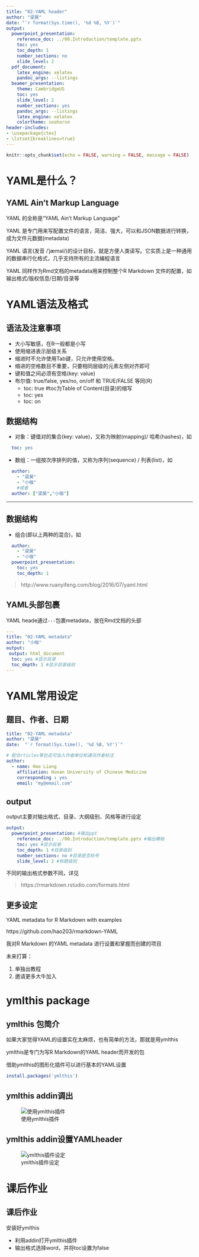 ---
title: "02-YAML header"
author: "梁昊"
date: "`r format(Sys.time(), '%d %B, %Y')`"
output:
  powerpoint_presentation:
    reference_doc: ../00.Introduction/template.pptx
    toc: yes
    toc_depth: 1
    number_sections: no
    slide_level: 2
  pdf_document:
    latex_engine: xelatex
    pandoc_args: --listings
  beamer_presentation: 
    theme: CambridgeUS
    toc: yes
    slide_level: 2
    number_sections: yes
    pandoc_args: --listings
    latex_engine: xelatex
    colortheme: seahorse
header-includes:
- \usepackage{ctex}
- \lstset{breaklines=true}
---

```{r setup, include=FALSE}
knitr::opts_chunk$set(echo = FALSE, warning = FALSE, message = FALSE)
```

# YAML是什么？

## YAML Ain’t Markup Language

YAML 的全称是“YAML Ain’t Markup Language”

YAML 是专门用来写配置文件的语言，简洁、强大，可以和JSON数据进行转换，成为文件元数据(metadata)

YAML 语言(发音 /ˈjæməl/)的设计目标，就是方便人类读写。它实质上是一种通用的数据串行化格式，几乎支持所有的主流编程语言

YAML 同样作为Rmd文档的metadata用来控制整个R Markdown 文件的配置，如输出格式/版权信息/日期/目录等

# YAML语法及格式

## 语法及注意事项

-   大小写敏感，在R一般都是小写
-   使用缩进表示层级关系
-   缩进时不允许使用Tab键，只允许使用空格。
-   缩进的空格数目不重要，只要相同层级的元素左侧对齐即可
-   键和值之间必须有空格(key: value)
-   布尔值: true/false, yes/no, on/off 和 TRUE/FALSE 等同(R)
    -   toc: true #toc为Table of Content(目录)的缩写
    -   toc: yes
    -   toc: on

## 数据结构

-   对象：键值对的集合(key: value)，又称为映射(mapping)/ 哈希(hashes)，如

``` yaml    
  toc: yes
```
    
-   数组：一组按次序排列的值，又称为序列(sequence) / 列表(list)，如

``` yaml
  author:
    - "梁昊"
    - "小咖"
    #或者
  author: ["梁昊","小咖"]
```
---

## 数据结构

-   组合(即以上两种的混合)，如

``` yaml
  author:
    - "梁昊"
    - "小咖" 
  powerpoint_presentation:
    toc: yes
    toc_depth: 1
```
> http://www.ruanyifeng.com/blog/2016/07/yaml.html


## YAML头部包裹

YAML heade通过```---```包裹metadata，放在Rmd文档的头部


```yaml
---
title: "02-YAML metadata" 
author: "小咖"
output:
 output: html_document
  toc: yes #显示目录
  toc_depth: 1 #显示目录级别
---
```
# YAML常用设定

## 题目、作者、日期

```yaml
title: "02-YAML metadata"
author: "梁昊"
date:  "`r format(Sys.time(), '%d %B, %Y')`"

# 配合rticles等包还可加入作者单位和通讯作者标注
author:
  - name: Hao Liang                              
    affiliation: Hunan University of Chinese Medicine    
    corresponding : yes
    email: "my@email.com"

```

## output

output主要对输出格式、目录、大纲级别、风格等进行设定

``` yaml    
output:
  powerpoint_presentation: #输出ppt
    reference_doc: ../00.Introduction/template.pptx #输出模板
    toc: yes #显示目录
    toc_depth: 1 #目录级别
    number_sections: no #目录是否标号
    slide_level: 2 #标题级别
```
不同的输出格式参数不同，详见

> https://rmarkdown.rstudio.com/formats.html

## 更多设定

YAML metadata for R Markdown with examples

https://github.com/hao203/rmarkdown-YAML


我对R Markdown 的YAML metadata 进行设置和掌握而创建的项目

未来打算：

1. 单独出教程
2. 邀请更多大牛加入


# ymlthis package

## ymlthis 包简介

如果大家觉得YAML的设置实在太麻烦，也有简单的方法，那就是用ymlthis

ymlthis是专门为写R Markdown的YAML header而开发的包

借助ymlthis的图形化插件可以进行基本的YAML设置

```r
install.packages('ymlthis')
```
## ymlthis addin调出

![使用ymlthis插件](images/ymlthis_addin.png)

## ymlthis addin设置YAMLheader

![ymlthis插件设定](images/ymlthis_use.png)

# 课后作业

## 课后作业

安装好ymlthis

  -   利用addin打开ymlthis插件
  -   输出格式选择word，并将toc设置为false


